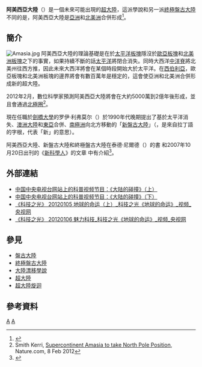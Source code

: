 '''阿美西亞大陸'''（{{lang-en|Amasia}}）是一個未來可能出現的[[超大陸|超大陸]]，這派學說和另一派[[終極盤古大陸|終極盤古大陸]]不同的是，阿美西亞大陸是[[亞洲|亞洲]]和[[北美洲|北美洲]]合併形成<ref>{{cite news|author=Bowdler, Neil|title=America and Eurasia 'to meet at north pole'|work=BBC News|date=2012-02-08|url=http://www.bbc.co.uk/news/science-environment-16934181|accessdate=2012-02-08|archive-date=2018-12-24|archive-url=https://web.archive.org/web/20181224223243/https://www.bbc.co.uk/news/science-environment-16934181|dead-url=no}}</ref>。

==簡介==
[[File:Amasia.jpg|thumb]]
阿美西亞大陸的理論基礎是在於[[太平洋板塊|太平洋板塊]]隱沒於[[歐亞板塊|歐亞板塊]]和[[北美洲板塊|北美洲板塊]]之下的事實，如果持續不斷的話[[太平洋|太平洋]]將閉合消失。同時大西洋[[中洋脊|中洋脊]]將北美州往西方推，因此未來大西洋將會在某個時段開始大於太平洋。在[[西伯利亞|西伯利亞]]，歐亞板塊和北美洲板塊的邊界將會有數百萬年是穩定的，這會使亞洲和北美洲合併形成新的超大陸。

2012年2月，數位科學家預測阿美西亞大陸將會在大約5000萬到2億年後形成，並且會通過[[北極圈|北極圈]]<ref>Smith Kerri, [http://www.nature.com/news/supercontinent-amasia-to-take-north-pole-position-1.9996 Supercontinent Amasia to take North Pole Position], Nature.com, 8 Feb 2012</ref>。

現在任職於[[劍橋大學|劍橋大學]]的罗伊·利弗莫尔（{{lang|en|Roy Livermore}}）於1990年代晚期提出了基於太平洋消失、[[澳洲大陸|澳洲大陸]]和[[東亞|東亞]]合併、[[南極洲|南極洲]]向北方移動的「[[新盤古大陸|新盤古大陸]]」（{{lang|en|Novopangea}}，{{lang|la|Novo-}}是來自拉丁語的字根，代表「新」的意思）。

阿美西亞大陸、新盤古大陸和終極盤古大陸在泰德·尼爾德（{{lang|en|Ted Nield}}）的書 ''{{lang|en|Supercontinent}}'' 和2007年10月20日出刊的《[[新科學人|新科學人]]》的文章 {{lang|en|"Pangaea, the comeback"}} 中有介紹<ref name="williams_nield">{{cite news|author=Williams, Caroline; Nield, Ted |title=Pangaea, the comeback |work=NewScientist |date=2007-10-20 |url=http://www.science.org.au/nova/newscientist/104ns_011.htm |accessdate=2009-08-28 |deadurl=yes |archiveurl=https://web.archive.org/web/20080413162401/http://www.science.org.au/nova/newscientist/104ns_011.htm |archivedate=2008-04-13 }}</ref>。

== 外部連結 ==
* [http://kejiao.cntv.cn/C33867/classpage/video/20120103/100780.shtml 中国中央电视台网站上的科普视频节目：《大陆的碰撞》（上）]
* [http://kejiao.cntv.cn/C33867/classpage/video/20120104/100697.shtml 中国中央电视台网站上的科普视频节目：《大陆的碰撞》（下）]
* [http://tv.cntv.cn/video/C36215/9de8a17b572d499da15b85659495537a 《科技之光》 20120105 地球的命运（上）_科技之光《地球的命运》_视频_央视网]
* [http://tv.cntv.cn/video/C36215/c9bd59565bbb4fe69cbad4b7117360a2 《科技之光》 20120106 魅力科技_科技之光《地球的命运》_视频_央视网] {{Wayback|url=http://tv.cntv.cn/video/C36215/c9bd59565bbb4fe69cbad4b7117360a2 |date=20190713161014 }}

== 參見 ==
* [[盤古大陸|盤古大陸]]
* [[終極盤古大陸|終極盤古大陸]]
* [[大陸漂移學說|大陸漂移學說]]
* [[超大陸|超大陸]]
* [[超大陸旋迴|超大陸旋迴]]

==參考資料==
{{reflist}}

{{洲|state=uncollapsed}}
[[Category:理論上的大陸|A]]
[[Category:超大陸|A]]